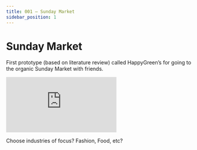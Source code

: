 ```yaml
---
title: 001 — Sunday Market
sidebar_position: 1
---
```


```{=mdx}
import Embed from '/src/components/Embed'
```

# Sunday Market

First prototype (based on literature review) called HappyGreen's for going to the organic Sunday Market with friends.

<Embed src="https://framer.com/embed/HappyGreen-s--b6BsD3AvB9LOehpEFVAu/DGVOYRTex?highlights=0" text="Loading Sunday Market..." />


Choose industries of focus? Fashion, Food, etc?